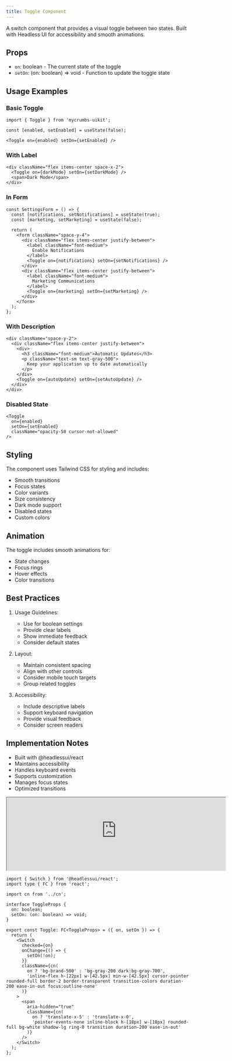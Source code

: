 ```yaml
---
title: Toggle Component
---
```


A switch component that provides a visual toggle between two states. Built with Headless UI for accessibility and smooth animations.

## Props

- `on`: boolean - The current state of the toggle
- `setOn`: (on: boolean) => void - Function to update the toggle state

## Usage Examples

### Basic Toggle
```tsx
import { Toggle } from 'mycrumbs-uikit';

const [enabled, setEnabled] = useState(false);

<Toggle on={enabled} setOn={setEnabled} />
```

### With Label
```tsx
<div className="flex items-center space-x-2">
  <Toggle on={darkMode} setOn={setDarkMode} />
  <span>Dark Mode</span>
</div>
```

### In Form
```tsx
const SettingsForm = () => {
  const [notifications, setNotifications] = useState(true);
  const [marketing, setMarketing] = useState(false);

  return (
    <form className="space-y-4">
      <div className="flex items-center justify-between">
        <label className="font-medium">
          Enable Notifications
        </label>
        <Toggle on={notifications} setOn={setNotifications} />
      </div>
      <div className="flex items-center justify-between">
        <label className="font-medium">
          Marketing Communications
        </label>
        <Toggle on={marketing} setOn={setMarketing} />
      </div>
    </form>
  );
};
```

### With Description
```tsx
<div className="space-y-2">
  <div className="flex items-center justify-between">
    <div>
      <h3 className="font-medium">Automatic Updates</h3>
      <p className="text-sm text-gray-500">
        Keep your application up to date automatically
      </p>
    </div>
    <Toggle on={autoUpdate} setOn={setAutoUpdate} />
  </div>
</div>
```

### Disabled State
```tsx
<Toggle
  on={enabled}
  setOn={setEnabled}
  className="opacity-50 cursor-not-allowed"
/>
```

## Styling

The component uses Tailwind CSS for styling and includes:
- Smooth transitions
- Focus states
- Color variants
- Size consistency
- Dark mode support
- Disabled states
- Custom colors

## Animation

The toggle includes smooth animations for:
- State changes
- Focus rings
- Hover effects
- Color transitions

## Best Practices

1. Usage Guidelines:
   - Use for boolean settings
   - Provide clear labels
   - Show immediate feedback
   - Consider default states

2. Layout:
   - Maintain consistent spacing
   - Align with other controls
   - Consider mobile touch targets
   - Group related toggles

3. Accessibility:
   - Include descriptive labels
   - Support keyboard navigation
   - Provide visual feedback
   - Consider screen readers

## Implementation Notes

- Built with @headlessui/react
- Maintains accessibility
- Handles keyboard events
- Supports customization
- Manages focus states
- Optimized transitions

<iframe 
  src="https://663a6564311e0ec20c42bab9-xlpxfwvbkd.chromatic.com/iframe.html?args=&id=components-toggle-switch--disabled" 
  width="600" 
  height="200"
  className="flex rounded-xl"

></iframe>

```tsx
import { Switch } from '@headlessui/react';
import type { FC } from 'react';

import cn from '../cn';

interface ToggleProps {
  on: boolean;
  setOn: (on: boolean) => void;
}

export const Toggle: FC<ToggleProps> = ({ on, setOn }) => {
  return (
    <Switch
      checked={on}
      onChange={() => {
        setOn(!on);
      }}
      className={cn(
        on ? 'bg-brand-500' : 'bg-gray-200 dark:bg-gray-700',
        'inline-flex h-[22px] w-[42.5px] min-w-[42.5px] cursor-pointer rounded-full border-2 border-transparent transition-colors duration-200 ease-in-out focus:outline-none'
      )}
    >
      <span
        aria-hidden="true"
        className={cn(
          on ? 'translate-x-5' : 'translate-x-0',
          'pointer-events-none inline-block h-[18px] w-[18px] rounded-full bg-white shadow-lg ring-0 transition duration-200 ease-in-out'
        )}
      />
    </Switch>
  );
};

```